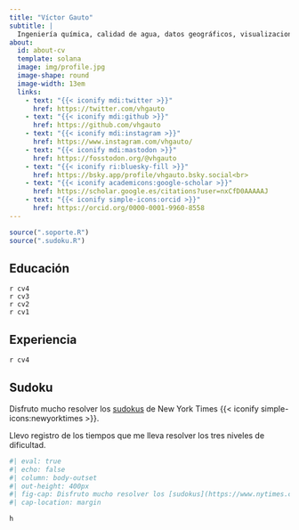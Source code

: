 ```yaml
---
title: "Víctor Gauto"
subtitle: |
  Ingeniería química, calidad de agua, datos geográficos, visualizaciones de datos.
about:
  id: about-cv
  template: solana
  image: img/profile.jpg
  image-shape: round
  image-width: 13em
  links:
    - text: "{{< iconify mdi:twitter >}}"
      href: https://twitter.com/vhgauto
    - text: "{{< iconify mdi:github >}}"
      href: https://github.com/vhgauto
    - text: "{{< iconify mdi:instagram >}}"
      href: https://www.instagram.com/vhgauto/
    - text: "{{< iconify mdi:mastodon >}}"
      href: https://fosstodon.org/@vhgauto
    - text: "{{< iconify ri:bluesky-fill >}}"
      href: https://bsky.app/profile/vhgauto.bsky.social<br>
    - text: "{{< iconify academicons:google-scholar >}}"
      href: https://scholar.google.es/citations?user=nxCfD0AAAAAJ
    - text: "{{< iconify simple-icons:orcid >}}"
      href: https://orcid.org/0000-0001-9960-8558
---
```


```r
source(".soporte.R")
source(".sudoku.R")
```

::: {#about-cv}
:::

## Educación

`r cv4`
<br>
`r cv3`
<br>
`r cv2`
<br>
`r cv1`

## Experiencia

`r cv4`

## Sudoku

Disfruto mucho resolver los [sudokus](https://www.nytimes.com/puzzles/sudoku) de New York Times {{< iconify simple-icons:newyorktimes >}}.

Llevo registro de los tiempos que me lleva resolver los tres niveles de dificultad.

```r
#| eval: true
#| echo: false
#| column: body-outset
#| out-height: 400px
#| fig-cap: Disfruto mucho resolver los [sudokus](https://www.nytimes.com/puzzles/sudoku) de New York Times {{< iconify simple-icons:newyorktimes >}}.<br>Llevo registro de los tiempos que me lleva resolver los tres niveles de dificultad.
#| cap-location: margin

h
```


